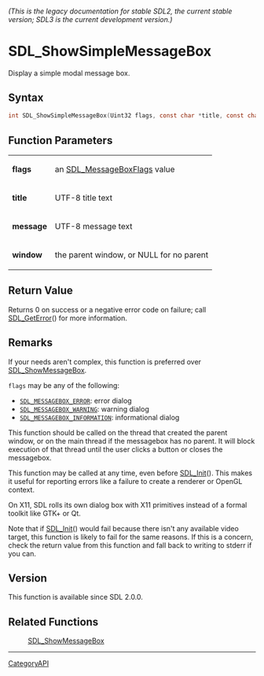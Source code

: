 ====== (This is the legacy documentation for stable SDL2, the current stable version; SDL3 is the current development version.) ======
= SDL_ShowSimpleMessageBox =

Display a simple modal message box.

== Syntax ==

<syntaxhighlight lang='c'>
int SDL_ShowSimpleMessageBox(Uint32 flags, const char *title, const char *message, SDL_Window *window);
</syntaxhighlight>

== Function Parameters ==

{|
|'''flags'''
|an [[SDL_MessageBoxFlags]] value
|-
|'''title'''
|UTF-8 title text
|-
|'''message'''
|UTF-8 message text
|-
|'''window'''
|the parent window, or NULL for no parent
|}

== Return Value ==

Returns 0 on success or a negative error code on failure; call
[[SDL_GetError]]() for more information.

== Remarks ==

If your needs aren't complex, this function is preferred over
[[SDL_ShowMessageBox]].

<code>flags</code> may be any of the following:

* <code>[[SDL_MESSAGEBOX_ERROR]]</code>: error dialog
* <code>[[SDL_MESSAGEBOX_WARNING]]</code>: warning dialog
* <code>[[SDL_MESSAGEBOX_INFORMATION]]</code>: informational dialog

This function should be called on the thread that created the parent
window, or on the main thread if the messagebox has no parent. It will
block execution of that thread until the user clicks a button or closes the
messagebox.

This function may be called at any time, even before [[SDL_Init]](). This
makes it useful for reporting errors like a failure to create a renderer or
OpenGL context.

On X11, SDL rolls its own dialog box with X11 primitives instead of a
formal toolkit like GTK+ or Qt.

Note that if [[SDL_Init]]() would fail because there isn't any available
video target, this function is likely to fail for the same reasons. If this
is a concern, check the return value from this function and fall back to
writing to stderr if you can.

== Version ==

This function is available since SDL 2.0.0.

== Related Functions ==

:[[SDL_ShowMessageBox]]

----
[[CategoryAPI]]


